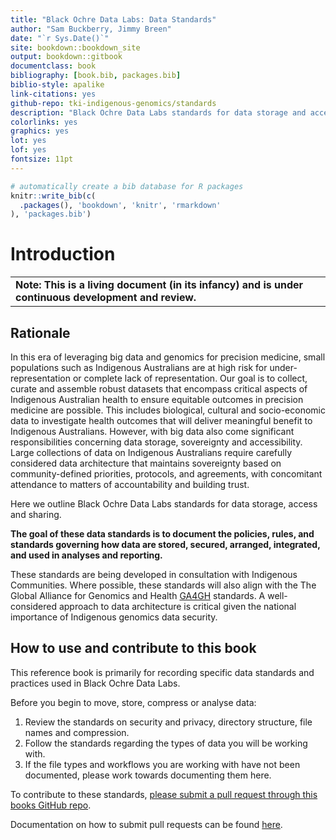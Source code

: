 ```yaml
--- 
title: "Black Ochre Data Labs: Data Standards"
author: "Sam Buckberry, Jimmy Breen"
date: "`r Sys.Date()`"
site: bookdown::bookdown_site
output: bookdown::gitbook
documentclass: book
bibliography: [book.bib, packages.bib]
biblio-style: apalike
link-citations: yes
github-repo: tki-indigenous-genomics/standards
description: "Black Ochre Data Labs standards for data storage and access"
colorlinks: yes
graphics: yes
lot: yes
lof: yes
fontsize: 11pt
---
```


```r
# automatically create a bib database for R packages
knitr::write_bib(c(
  .packages(), 'bookdown', 'knitr', 'rmarkdown'
), 'packages.bib')

```


# Introduction

---
**Note: This is a living document (in its infancy) and is under continuous development and review.**
---

## Rationale
In this era of leveraging big data and genomics for precision medicine, small populations such as Indigenous Australians are at high risk for under-representation or complete lack of representation. Our goal is to collect, curate and assemble robust datasets that encompass critical aspects of Indigenous Australian health to ensure equitable outcomes in precision medicine are possible. This includes biological, cultural and socio-economic data to investigate health outcomes that will deliver meaningful benefit to Indigenous Australians. However, with big data also come significant responsibilities concerning data storage, sovereignty and accessibility. Large collections of data on Indigenous Australians require carefully considered data architecture that maintains sovereignty based on community-defined priorities, protocols, and agreements, with concomitant attendance to matters of accountability and building trust.  

Here we outline Black Ochre Data Labs standards for data storage, access and sharing.  

**The goal of these data standards is to document the policies, rules, and standards governing how data are stored, secured, arranged, integrated, and used in analyses and reporting.**  

These standards are being developed in consultation with Indigenous Communities. Where possible, these standards will also align with the The Global Alliance for Genomics and Health [GA4GH](https://www.ga4gh.org/) standards. A well-considered approach to data architecture is critical given the national importance of Indigenous genomics data security.

## How to use and contribute to this book 
This reference book is primarily for recording specific data standards and practices used in Black Ochre Data Labs. 

Before you begin to move, store, compress or analyse data:

1. Review the standards on security and privacy, directory structure, file names and compression.
2. Follow the standards regarding the types of data you will be working with.
3. If the file types and workflows you are working with have not been documented, please work towards documenting them here.

To contribute to these standards, [please submit a pull request through this books GitHub repo](https://github.com/tki-indigenous-genomics/standards/compare).

Documentation on how to submit pull requests can be found [here](https://docs.github.com/en/pull-requests/collaborating-with-pull-requests/proposing-changes-to-your-work-with-pull-requests/about-pull-requests).



